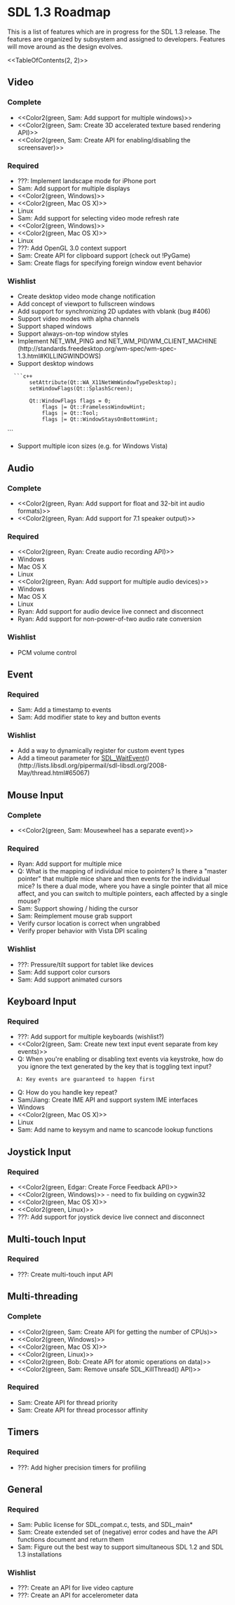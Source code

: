 = SDL 1.3 Roadmap =

This is a list of features which are in progress for the SDL 1.3 release.  The features are organized by subsystem and assigned to developers.  Features will move around as the design evolves.

<<TableOfContents(2, 2)>>

== Video ==

=== Complete ===
* <<Color2(green, Sam: Add support for multiple windows)>>
* <<Color2(green, Sam: Create 3D accelerated texture based rendering API)>>
* <<Color2(green, Sam: Create API for enabling/disabling the screensaver)>>

=== Required ===
* ???: Implement landscape mode for iPhone port
* Sam: Add support for multiple displays
* <<Color2(green, Windows)>>
* <<Color2(green, Mac OS X)>>
* Linux
* Sam: Add support for selecting video mode refresh rate
* <<Color2(green, Windows)>>
* <<Color2(green, Mac OS X)>>
* Linux
* ???: Add OpenGL 3.0 context support
* Sam: Create API for clipboard support (check out !PyGame)
* Sam: Create flags for specifying foreign window event behavior

=== Wishlist ===
* Create desktop video mode change notification
* Add concept of viewport to fullscreen windows
* Add support for synchronizing 2D updates with vblank (bug #406)
* Support video modes with alpha channels
* Support shaped windows
* Support always-on-top window styles
* Implement NET_WM_PING and NET_WM_PID/WM_CLIENT_MACHINE (http://standards.freedesktop.org/wm-spec/wm-spec-1.3.html#KILLINGWINDOWS)
* Support desktop windows
   ```c++
        setAttribute(Qt::WA_X11NetWmWindowTypeDesktop);
        setWindowFlags(Qt::SplashScreen);

        Qt::WindowFlags flags = 0;
            flags |= Qt::FramelessWindowHint;
            flags |= Qt::Tool;
            flags |= Qt::WindowStaysOnBottomHint;
```
* Support multiple icon sizes (e.g. for Windows Vista)

== Audio ==

=== Complete ===
* <<Color2(green, Ryan: Add support for float and 32-bit int audio formats)>>
* <<Color2(green, Ryan: Add support for 7.1 speaker output)>>

=== Required ===
* <<Color2(green, Ryan: Create audio recording API)>>
* Windows
* Mac OS X
* Linux
* <<Color2(green, Ryan: Add support for multiple audio devices)>>
* Windows
* Mac OS X
* Linux
* Ryan: Add support for audio device live connect and disconnect
* Ryan: Add support for non-power-of-two audio rate conversion

=== Wishlist ===
* PCM volume control

== Event ==

=== Required ===
* Sam: Add a timestamp to events
* Sam: Add modifier state to key and button events

=== Wishlist ===
* Add a way to dynamically register for custom event types
* Add a timeout parameter for [[SDL_WaitEvent]]() (http://lists.libsdl.org/pipermail/sdl-libsdl.org/2008-May/thread.html#65067)

== Mouse Input ==

=== Complete ===
* <<Color2(green, Sam: Mousewheel has a separate event)>>

=== Required ===
* Ryan: Add support for multiple mice
* Q: What is the mapping of individual mice to pointers?  Is there a "master pointer" that multiple mice share and then events for the individual mice?  Is there a dual mode, where you have a single pointer that all mice affect, and you can switch to multiple pointers, each affected by a single mouse?
* Sam: Support showing / hiding the cursor
* Sam: Reimplement mouse grab support
* Verify cursor location is correct when ungrabbed
* Verify proper behavior with Vista DPI scaling

=== Wishlist ===
* ???: Pressure/tilt support for tablet like devices
* Sam: Add support color cursors
* Sam: Add support animated cursors

== Keyboard Input ==

=== Required ===
* ???: Add support for multiple keyboards (wishlist?)
* <<Color2(green, Sam: Create new text input event separate from key events)>>
* Q: When you're enabling or disabling text events via keystroke, how do you ignore the text generated by the key that is toggling text input?
    A: Key events are guaranteed to happen first
* Q: How do you handle key repeat?
* Sam/Jiang: Create IME API and support system IME interfaces
* Windows
* <<Color2(green, Mac OS X)>>
* Linux
* Sam: Add name to keysym and name to scancode lookup functions

== Joystick Input ==

=== Required ===
* <<Color2(green, Edgar: Create Force Feedback API)>>
* <<Color2(green, Windows)>> - need to fix building on cygwin32
* <<Color2(green, Mac OS X)>>
* <<Color2(green, Linux)>>
* ???: Add support for joystick device live connect and disconnect

== Multi-touch Input ==

=== Required ===
* ???: Create multi-touch input API

== Multi-threading ==

=== Complete ===
* <<Color2(green, Sam: Create API for getting the number of CPUs)>>
* <<Color2(green, Windows)>>
* <<Color2(green, Mac OS X)>>
* <<Color2(green, Linux)>>
* <<Color2(green, Bob: Create API for atomic operations on data)>>
* <<Color2(green, Sam: Remove unsafe SDL_KillThread() API)>>

=== Required ===
* Sam: Create API for thread priority
* Sam: Create API for thread processor affinity

== Timers ==

=== Required ===
* ???: Add higher precision timers for profiling

== General ==

=== Required ===
* Sam: Public license for SDL_compat.c, tests, and SDL_main*
* Sam: Create extended set of (negative) error codes and have the API functions document and return them
* Sam: Figure out the best way to support simultaneous SDL 1.2 and SDL 1.3 installations

=== Wishlist ===
* ???: Create an API for live video capture
* ???: Create an API for accelerometer data
